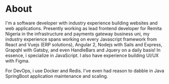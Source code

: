 # About

I'm a software developer with industry experience building websites and web applications. Presently working as lead frontend developer for Remita Nigeria in the infrastructure and payments gateway business uni, my industry experience spans working on every Javascript framework from React and Vuejs (ERP solutions), Angular 2, Nodejs with Sails and Express, Grapqhl with Gatsby, and even HandleBars and Jquery on a daily basis! In essence, i specialize in JavaScript. I also have experience building UI/UX with Figma.

For DevOps, i use Docker and Redis. I've even had reason to dabble in Java SpringBoot application maintenance and scaling. 
